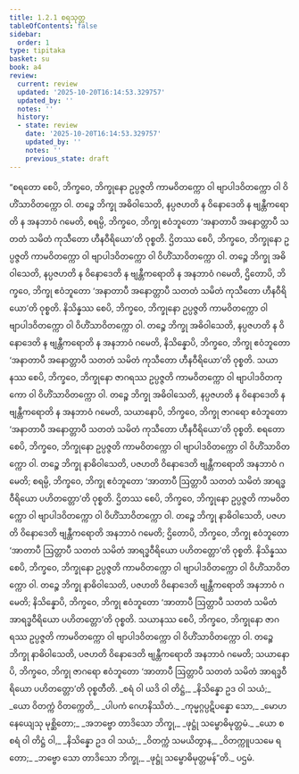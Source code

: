 ```yaml
---
title: 1.2.1 စရသုတ္တ
tableOfContents: false
sidebar:
  order: 1
type: tipitaka
basket: su
book: a4
review:
  current: review
  updated: '2025-10-20T16:14:53.329757'
  updated_by: ''
  notes: ''
  history:
  - state: review
    date: '2025-10-20T16:14:53.329757'
    updated_by: ''
    notes: ''
    previous_state: draft
---
```



<DynamicBreadcrumb />


<ReviewStatus review={frontmatter.review} showDetails={true} />

<HypothesisAnnotation frontmatter={frontmatter} />

<Division number="11" book="a4" e="ch" v="15" p="319">

<Paragraph number="74" book="a4">
“စရတော စေပိ, ဘိက္ခဝေ, ဘိက္ခုနော ဥပ္ပဇ္ဇတိ ကာမဝိတက္ကော ဝါ ဗျာပါဒဝိတက္ကော ဝါ ဝိဟိံသာဝိတက္ကော ဝါ. တဉ္စေ ဘိက္ခု အဓိဝါသေတိ, နပ္ပဇဟတိ န ဝိနောဒေတိ န ဗျန္တီကရောတိ န အနဘာဝံ ဂမေတိ, စရမ္ပိ, ဘိက္ခဝေ, ဘိက္ခု ဧဝံဘူတော ‘အနာတာပီ အနောတ္တာပီ သတတံ သမိတံ ကုသီတော ဟီနဝီရိယော’တိ ဝုစ္စတိ.
</Paragraph>

<Paragraph number="75" book="a4">
ဌိတဿ စေပိ, ဘိက္ခဝေ, ဘိက္ခုနော ဥပ္ပဇ္ဇတိ ကာမဝိတက္ကော ဝါ ဗျာပါဒဝိတက္ကော ဝါ ဝိဟိံသာဝိတက္ကော ဝါ. တဉ္စေ ဘိက္ခု အဓိဝါသေတိ, နပ္ပဇဟတိ န ဝိနောဒေတိ န ဗျန္တီကရောတိ န အနဘာဝံ ဂမေတိ, ဌိတောပိ, ဘိက္ခဝေ, ဘိက္ခု ဧဝံဘူတော ‘အနာတာပီ အနောတ္တာပီ သတတံ သမိတံ ကုသီတော ဟီနဝီရိယော’တိ ဝုစ္စတိ.
</Paragraph>

<Paragraph number="76" book="a4">
နိသိန္နဿ စေပိ, ဘိက္ခဝေ, ဘိက္ခုနော ဥပ္ပဇ္ဇတိ ကာမဝိတက္ကော ဝါ ဗျာပါဒဝိတက္ကော ဝါ ဝိဟိံသာဝိတက္ကော ဝါ. တဉ္စေ ဘိက္ခု အဓိဝါသေတိ, နပ္ပဇဟတိ န ဝိနောဒေတိ န ဗျန္တီကရောတိ န အနဘာဝံ ဂမေတိ, နိသိန္နောပိ, ဘိက္ခဝေ, ဘိက္ခု ဧဝံဘူတော ‘အနာတာပီ အနောတ္တာပီ သတတံ သမိတံ ကုသီတော ဟီနဝီရိယော’တိ ဝုစ္စတိ.
</Paragraph>

<Paragraph number="77" book="a4">
သယာနဿ စေပိ, ဘိက္ခဝေ, ဘိက္ခုနော ဇာဂရဿ ဥပ္ပဇ္ဇတိ ကာမဝိတက္ကော ဝါ ဗျာပါဒဝိတက္ကော ဝါ ဝိဟိံသာဝိတက္ကော ဝါ. တဉ္စေ ဘိက္ခု အဓိဝါသေတိ, နပ္ပဇဟတိ န ဝိနောဒေတိ န ဗျန္တီကရောတိ န အနဘာဝံ ဂမေတိ, သယာနောပိ, ဘိက္ခဝေ, ဘိက္ခု ဇာဂရော ဧဝံဘူတော ‘အနာတာပီ အနောတ္တာပီ သတတံ သမိတံ ကုသီတော ဟီနဝီရိယော’တိ ဝုစ္စတိ.
</Paragraph>

<Paragraph number="78" book="a4">
စရတော စေပိ, ဘိက္ခဝေ, ဘိက္ခုနော ဥပ္ပဇ္ဇတိ ကာမဝိတက္ကော ဝါ ဗျာပါဒဝိတက္ကော ဝါ ဝိဟိံသာဝိတက္ကော ဝါ. တဉ္စေ ဘိက္ခု နာဓိဝါသေတိ, ပဇဟတိ ဝိနောဒေတိ ဗျန္တီကရောတိ အနဘာဝံ ဂမေတိ; စရမ္ပိ, ဘိက္ခဝေ, ဘိက္ခု ဧဝံဘူတော ‘အာတာပီ ဩတ္တာပီ သတတံ သမိတံ အာရဒ္ဓဝီရိယော ပဟိတတ္တော’တိ ဝုစ္စတိ.
</Paragraph>

<Paragraph number="79" book="a4">
ဌိတဿ စေပိ, ဘိက္ခဝေ, ဘိက္ခုနော ဥပ္ပဇ္ဇတိ ကာမဝိတက္ကော ဝါ ဗျာပါဒဝိတက္ကော ဝါ ဝိဟိံသာဝိတက္ကော ဝါ. တဉ္စေ ဘိက္ခု နာဓိဝါသေတိ, ပဇဟတိ ဝိနောဒေတိ ဗျန္တီကရောတိ အနဘာဝံ ဂမေတိ; ဌိတောပိ, ဘိက္ခဝေ, ဘိက္ခု ဧဝံဘူတော ‘အာတာပီ ဩတ္တာပီ သတတံ သမိတံ အာရဒ္ဓဝီရိယော ပဟိတတ္တော’တိ ဝုစ္စတိ.
</Paragraph>

<Paragraph number="80" book="a4">
နိသိန္နဿ စေပိ, ဘိက္ခဝေ, ဘိက္ခုနော ဥပ္ပဇ္ဇတိ ကာမဝိတက္ကော ဝါ ဗျာပါဒဝိတက္ကော ဝါ ဝိဟိံသာဝိတက္ကော ဝါ. တဉ္စေ ဘိက္ခု နာဓိဝါသေတိ, ပဇဟတိ ဝိနောဒေတိ ဗျန္တီကရောတိ အနဘာဝံ ဂမေတိ; နိသိန္နောပိ, ဘိက္ခဝေ, ဘိက္ခု ဧဝံဘူတော ‘အာတာပီ ဩတ္တာပီ သတတံ သမိတံ အာရဒ္ဓဝီရိယော ပဟိတတ္တော’တိ ဝုစ္စတိ.
</Paragraph>

<Paragraph number="81" book="a4">
သယာနဿ စေပိ, ဘိက္ခဝေ, ဘိက္ခုနော ဇာဂရဿ ဥပ္ပဇ္ဇတိ ကာမဝိတက္ကော ဝါ ဗျာပါဒဝိတက္ကော ဝါ ဝိဟိံသာဝိတက္ကော ဝါ. တဉ္စေ ဘိက္ခု နာဓိဝါသေတိ, ပဇဟတိ ဝိနောဒေတိ ဗျန္တီကရောတိ အနဘာဝံ ဂမေတိ; သယာနောပိ, ဘိက္ခဝေ, ဘိက္ခု ဇာဂရော ဧဝံဘူတော ‘အာတာပီ ဩတ္တာပီ သတတံ သမိတံ အာရဒ္ဓဝီရိယော ပဟိတတ္တော’တိ ဝုစ္စတီတိ.
</Paragraph>

<Paragraph number="82" type="verses" book="a4">
_စရံ ဝါ ယဒိ ဝါ တိဋ္ဌံ,_  
_နိသိန္နော ဥဒ ဝါ သယံ;_  
_ယော ဝိတက္ကံ ဝိတက္ကေတိ,_  
_ပါပကံ ဂေဟနိဿိတံ._  

</Paragraph>

<Paragraph number="83" type="verses" book="a4">
_ကုမ္မဂ္ဂပ္ပဋိပန္နော သော,_  
_မောဟနေယျေသု မုစ္ဆိတော;_  
_အဘဗ္ဗော တာဒိသော ဘိက္ခု,_  
_ဖုဋ္ဌုံ သမ္ဗောဓိမုတ္တမံ._  

</Paragraph>

<Paragraph number="84" type="verses" book="a4">
_ယော စ စရံ ဝါ တိဋ္ဌံ ဝါ,_  
_နိသိန္နော ဥဒ ဝါ သယံ;_  
_ဝိတက္ကံ သမယိတွာန,_  
_ဝိတက္ကူပသမေ ရတော;_  
_ဘဗ္ဗော သော တာဒိသော ဘိက္ခု,_  
_ဖုဋ္ဌုံ သမ္ဗောဓိမုတ္တမန်”တိ._  


</Paragraph>
</Division>

<Paragraph number="85" type="center" book="a4">
ပဌမံ.
</Paragraph>